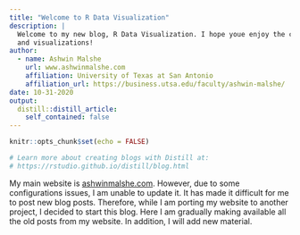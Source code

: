 ```yaml
---
title: "Welcome to R Data Visualization"
description: |
  Welcome to my new blog, R Data Visualization. I hope youe enjoy the code
  and visualizations!
author:
  - name: Ashwin Malshe 
    url: www.ashwinmalshe.com
    affiliation: University of Texas at San Antonio
    affiliation_url: https://business.utsa.edu/faculty/ashwin-malshe/
date: 10-31-2020
output:
  distill::distill_article:
    self_contained: false
---
```


```r
knitr::opts_chunk$set(echo = FALSE)

# Learn more about creating blogs with Distill at:
# https://rstudio.github.io/distill/blog.html

```


My main website is [ashwinmalshe.com](https://www.ashwinmalshe.com). However, due to some configurations issues, I am unable to update it. It has made it difficult for me to post new blog posts. Therefore, while I am porting my website to another project, I decided to start this blog. Here I am gradually making available all the old posts from my website. In addition, I will add new material.


